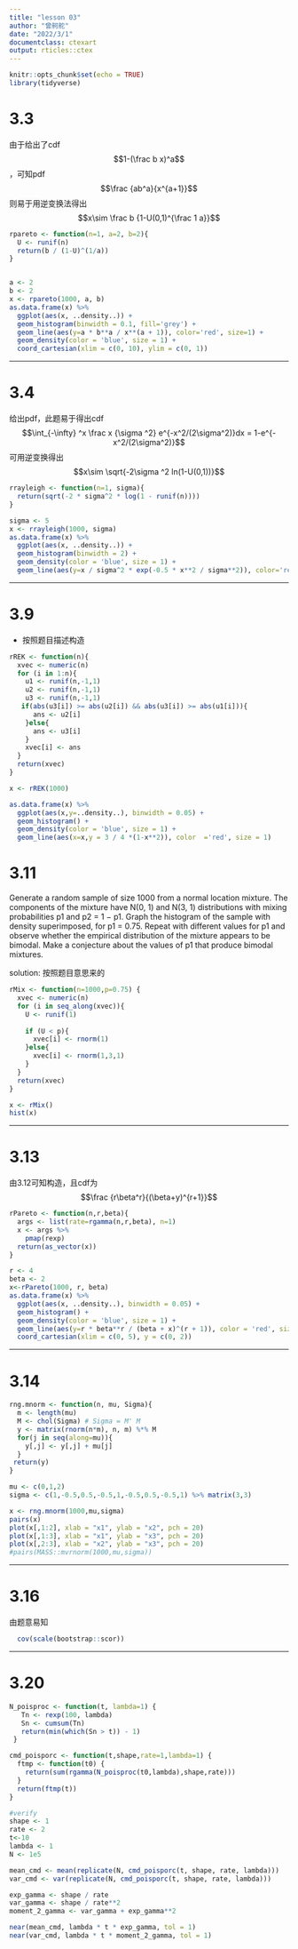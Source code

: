 ```yaml
---
title: "lesson 03"
author: "曾舸舵"
date: "2022/3/1"
documentclass: ctexart
output: rticles::ctex
---
```


```r
knitr::opts_chunk$set(echo = TRUE)
library(tidyverse)
```

# 3.3

由于给出了cdf$$1-(\frac b x)^a$$，可知pdf$$\frac {ab^a}{x^{a+1}}$$则易于用逆变换法得出 $$x\sim \frac b {1-U(0,1)^{\frac 1 a}}$$

```r
rpareto <- function(n=1, a=2, b=2){
  U <- runif(n)
  return(b / (1-U)^(1/a))
}


a <- 2
b <- 2
x <- rpareto(1000, a, b)
as.data.frame(x) %>%
  ggplot(aes(x, ..density..)) +
  geom_histogram(binwidth = 0.1, fill='grey') +
  geom_line(aes(y=a * b**a / x**(a + 1)), color='red', size=1) +
  geom_density(color = 'blue', size = 1) +
  coord_cartesian(xlim = c(0, 10), ylim = c(0, 1))
```

------------------------------------------------------------------------

# 3.4

给出pdf，此题易于得出cdf$$\int_{-\infty} ^x \frac x {\sigma ^2} e^{-x^2/(2\sigma^2)}dx = 1-e^{-x^2/(2\sigma^2)}$$可用逆变换得出$$x\sim \sqrt{-2\sigma ^2 ln(1-U(0,1))}$$

```r
rrayleigh <- function(n=1, sigma){
  return(sqrt(-2 * sigma^2 * log(1 - runif(n))))
}

sigma <- 5
x <- rrayleigh(1000, sigma)
as.data.frame(x) %>%
  ggplot(aes(x, ..density..)) +
  geom_histogram(binwidth = 2) +
  geom_density(color = 'blue', size = 1) +
  geom_line(aes(y=x / sigma^2 * exp(-0.5 * x**2 / sigma**2)), color='red', size=1)
```

------------------------------------------------------------------------

# 3.9

-   按照题目描述构造

```r
rREK <- function(n){
  xvec <- numeric(n)
  for (i in 1:n){
    u1 <- runif(n,-1,1)
    u2 <- runif(n,-1,1)
    u3 <- runif(n,-1,1)
   if(abs(u3[i]) >= abs(u2[i]) && abs(u3[i]) >= abs(u1[i])){
      ans <- u2[i]
    }else{
      ans <- u3[i]
    }
    xvec[i] <- ans
  }
  return(xvec)
}

x <- rREK(1000)

as.data.frame(x) %>%
  ggplot(aes(x,y=..density..), binwidth = 0.05) +
  geom_histogram() +
  geom_density(color = 'blue', size = 1) +
  geom_line(aes(x=x,y = 3 / 4 *(1-x**2)), color  ='red', size = 1)
```

# 3.11

Generate a random sample of size 1000 from a normal location mixture. The components of the mixture have N(0, 1) and N(3, 1) distributions with mixing probabilities p1 and p2 = 1 − p1. Graph the histogram of the sample with density superimposed, for p1 = 0.75. Repeat with different values for p1 and observe whether the empirical distribution of the mixture appears to be bimodal. Make a conjecture about the values of p1 that produce bimodal mixtures.

solution: 按照题目意思来的

```r
rMix <- function(n=1000,p=0.75) {
  xvec <- numeric(n)
  for (i in seq_along(xvec)){
    U <- runif(1)
    
    if (U < p){
      xvec[i] <- rnorm(1)
    }else{
      xvec[i] <- rnorm(1,3,1)
    }
  }
  return(xvec)
}

x <- rMix()
hist(x)

```

------------------------------------------------------------------------

# 3.13

由3.12可知构造，且cdf为$$\frac {r\beta^r}{(\beta+y)^{r+1}}$$

```r
rPareto <- function(n,r,beta){
  args <- list(rate=rgamma(n,r,beta), n=1)
  x <- args %>%
    pmap(rexp)
  return(as_vector(x))
}

r <- 4
beta <- 2
x<-rPareto(1000, r, beta)
as.data.frame(x) %>%
  ggplot(aes(x, ..density..), binwidth = 0.05) +
  geom_histogram() +
  geom_density(color = 'blue', size = 1) +
  geom_line(aes(y=r * beta**r / (beta + x)^(r + 1)), color = 'red', size = 1) +
  coord_cartesian(xlim = c(0, 5), y = c(0, 2))
```

------------------------------------------------------------------------

# 3.14

```r
rng.mnorm <- function(n, mu, Sigma){
  m <- length(mu)
  M <- chol(Sigma) # Sigma = M' M
  y <- matrix(rnorm(n*m), n, m) %*% M
  for(j in seq(along=mu)){
    y[,j] <- y[,j] + mu[j]
  }
 return(y)
}

mu <- c(0,1,2)
sigma <- c(1,-0.5,0.5,-0.5,1,-0.5,0.5,-0.5,1) %>% matrix(3,3)

x <- rng.mnorm(1000,mu,sigma)
pairs(x)
plot(x[,1:2], xlab = "x1", ylab = "x2", pch = 20)
plot(x[,1:3], xlab = "x1", ylab = "x3", pch = 20)
plot(x[,2:3], xlab = "x2", ylab = "x3", pch = 20)
#pairs(MASS::mvrnorm(1000,mu,sigma))
```

------------------------------------------------------------------------

# 3.16

由题意易知

```r
  cov(scale(bootstrap::scor))
```

------------------------------------------------------------------------

# 3.20

```r

N_poisproc <- function(t, lambda=1) {
   Tn <- rexp(100, lambda)
   Sn <- cumsum(Tn)
   return(min(which(Sn > t)) - 1)
 }

cmd_poisporc <- function(t,shape,rate=1,lambda=1) {
  ftmp <- function(t0) {
    return(sum(rgamma(N_poisproc(t0,lambda),shape,rate)))
  }
  return(ftmp(t))
}


```

```r

#verify
shape <- 1
rate <- 2
t<-10
lambda <- 1
N <- 1e5

mean_cmd <- mean(replicate(N, cmd_poisporc(t, shape, rate, lambda)))
var_cmd <- var(replicate(N, cmd_poisporc(t, shape, rate, lambda)))

exp_gamma <- shape / rate
var_gamma <- shape / rate**2
moment_2_gamma <- var_gamma + exp_gamma**2

near(mean_cmd, lambda * t * exp_gamma, tol = 1)
near(var_cmd, lambda * t * moment_2_gamma, tol = 1)

```
